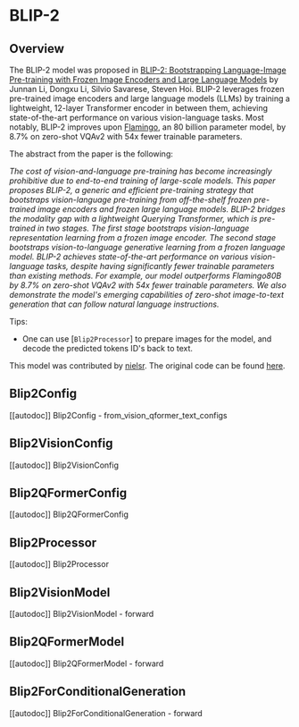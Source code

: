 <!--Copyright 2023 The HuggingFace Team. All rights reserved.

Licensed under the Apache License, Version 2.0 (the "License"); you may not use this file except in compliance with
the License. You may obtain a copy of the License at

http://www.apache.org/licenses/LICENSE-2.0

Unless required by applicable law or agreed to in writing, software distributed under the License is distributed on
an "AS IS" BASIS, WITHOUT WARRANTIES OR CONDITIONS OF ANY KIND, either express or implied. See the License for the
specific language governing permissions and limitations under the License.
-->

# BLIP-2

## Overview

The BLIP-2 model was proposed in [BLIP-2: Bootstrapping Language-Image Pre-training with Frozen Image Encoders and Large Language Models](https://arxiv.org/abs/2301.12597) by
Junnan Li, Dongxu Li, Silvio Savarese, Steven Hoi. BLIP-2 leverages frozen pre-trained image encoders and large language models (LLMs) by training a lightweight, 12-layer Transformer
encoder in between them, achieving state-of-the-art performance on various vision-language tasks. Most notably, BLIP-2 improves upon [Flamingo](https://arxiv.org/abs/2204.14198), an 80 billion parameter model, by 8.7%
on zero-shot VQAv2 with 54x fewer trainable parameters. 

The abstract from the paper is the following:

*The cost of vision-and-language pre-training has become increasingly prohibitive due to end-to-end training of large-scale models. This paper proposes BLIP-2, a generic and efficient pre-training strategy that bootstraps vision-language pre-training from off-the-shelf frozen pre-trained image encoders and frozen large language models. BLIP-2 bridges the modality gap with a lightweight Querying Transformer, which is pre-trained in two stages. The first stage bootstraps vision-language representation learning from a frozen image encoder. The second stage bootstraps vision-to-language generative learning from a frozen language model. BLIP-2 achieves state-of-the-art performance on various vision-language tasks, despite having significantly fewer trainable parameters than existing methods. For example, our model outperforms Flamingo80B by 8.7% on zero-shot VQAv2 with 54x fewer trainable parameters. We also demonstrate the model's emerging capabilities of zero-shot image-to-text generation that can follow natural language instructions.*

Tips:

- One can use [`Blip2Processor`] to prepare images for the model, and decode the predicted tokens ID's back to text.

This model was contributed by [nielsr](https://huggingface.co/nielsr).
The original code can be found [here](https://github.com/salesforce/LAVIS/tree/5ee63d688ba4cebff63acee04adaef2dee9af207).


## Blip2Config

[[autodoc]] Blip2Config
    - from_vision_qformer_text_configs

## Blip2VisionConfig

[[autodoc]] Blip2VisionConfig

## Blip2QFormerConfig

[[autodoc]] Blip2QFormerConfig

## Blip2Processor

[[autodoc]] Blip2Processor

## Blip2VisionModel

[[autodoc]] Blip2VisionModel
    - forward

## Blip2QFormerModel

[[autodoc]] Blip2QFormerModel
    - forward

## Blip2ForConditionalGeneration

[[autodoc]] Blip2ForConditionalGeneration
    - forward